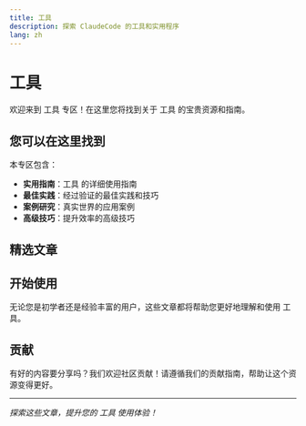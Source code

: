 ```yaml
---
title: 工具
description: 探索 ClaudeCode 的工具和实用程序
lang: zh
---
```


# 工具

欢迎来到 工具 专区！在这里您将找到关于 工具 的宝贵资源和指南。

## 您可以在这里找到

本专区包含：

- **实用指南**：工具 的详细使用指南
- **最佳实践**：经过验证的最佳实践和技巧
- **案例研究**：真实世界的应用案例
- **高级技巧**：提升效率的高级技巧

## 精选文章

<Cards>
  <Card 
    title="使用 Claude Code 自动化文档：构建基于 Docusaurus Agent 的自更新文档系统" 
    description="学习如何使用 Claude Code 和 Docusaurus 构建自动化文档系统。设置文档代理分析代码变更，自动更新项目文档，并与 CI/CD 工作流程集成。"
    href="/docs/zh/tools/automated-documentation-claude-code-docusaurus" 
  />
  <Card 
    title="CCPM：Claude Code 项目管理器" 
    description="一个革命性的 Claude Code 项目管理系统，使用 GitHub Issues 和 Git worktrees 实现并行代理执行。将 PRD 转化为已发布的代码，具备完整的可追溯性和前所未有的开发速度。"
    href="/docs/zh/tools/ccpm-claude-code-project-manager" 
  />
  <Card 
    title="Claude Code Router" 
    description="强大的 Claude Code 路由工具，支持多模型智能路由和成本优化"
    href="/docs/zh/tools/claude-code-router" 
  />
  <Card 
    title="Context Engineering 模板：让 AI 编码助手真正落地的系统方法" 
    description="基于 coleam00/context-engineering-intro 的上下文工程模板与实践，涵盖 INITIAL/PRP 工作流、示例库与最佳实践"
    href="/docs/zh/tools/context-engineering" 
  />
  <Card 
    title="Claude Code Hook: 防止敷衍回复" 
    description="一个用于防止 Claude Code 使用敷衍性回复的钩子脚本，通过检测'你是对的'等表达来提升对话质量"
    href="/docs/zh/tools/you-are-not-right-hook" 
  />
  <Card 
    title="Claude Code Templates: 配置和监控 Claude Code 的 CLI 工具" 
    description="一个全面的 CLI 工具，用于配置和监控 Claude Code，具有框架特定命令、实时分析仪表板和独立组件安装功能。"
    href="/docs/zh/tools/claude-code-templates" 
  />
  <Card 
    title="CUI: Claude Code Web UI" 
    description="一个现代化的 Claude Code 代理 Web UI，允许您在任何浏览器中访问 Claude Code，支持并行后台代理和任务管理。"
    href="/docs/zh/tools/cui-web-ui" 
  />
  <Card 
    title="GitHub Spec Kit：通过规范驱动开发更快构建高质量软件" 
    description="探索 GitHub 的 Spec Kit - 一个通过规范驱动开发革命性地改变软件开发的工具包。学习如何通过优先专注于规范，然后生成实现，来更快地构建生产就绪的应用程序。"
    href="/docs/zh/tools/github-spec-kit" 
  />
  <Card 
    title="Happy：Claude Code 的移动端和网页客户端" 
    description="一个全面的移动端和网页客户端，为您的手机带来具备端到端加密、语音控制和多会话支持的 Claude Code。让您在任何地方都能使用 Claude Code，无需改变工作流程。"
    href="/docs/zh/tools/happy-mobile-claude-code-client" 
  />
</Cards>

## 开始使用

无论您是初学者还是经验丰富的用户，这些文章都将帮助您更好地理解和使用 工具。

## 贡献

有好的内容要分享吗？我们欢迎社区贡献！请遵循我们的贡献指南，帮助让这个资源变得更好。

---

*探索这些文章，提升您的 工具 使用体验！*